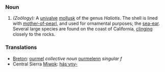 ===Noun===
#''(Zoölogy):'' A [[univalve]] [[mollusk]] of the genus ''Haliotis''. The shell is lined with [[mother-of-pearl]], and used for ornamental purposes; the [[sea-ear]]. Several large species are found on the coast of California, [[clinging]] closely to the rocks.

===Translations===
*[[Breton]]: [[ourmel]] ''collective noun'' [[ourmelenn]] ''singular f''
*Central Sierra [[Miwok]]: [[hásˑyny-]]